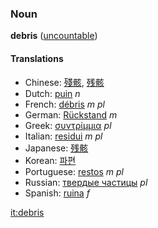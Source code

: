 ===Noun===
'''debris''' ([[uncountable]])

====Translations====
*Chinese: [[殘骸]], [[残骸]]
*Dutch: [[puin]] ''n''
*French: [[débris]] ''m pl''
*German: [[Rückstand]] ''m''
*Greek: [[συντρίμμια]] ''pl''
*Italian: [[residui]] ''m pl''
*Japanese: [[残骸]]
*Korean: [[파편]]
*Portuguese: [[restos]] ''m pl''
*Russian: [[твердые частицы]] ''pl''
*Spanish: [[ruina]] ''f''

[[it:debris]]